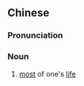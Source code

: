 ==Chinese==
{{zh-forms|type=21}}

===Pronunciation===
{{zh-pron
|m=dàbànshēng
|c=daai6 bun3 sang1
|cat=n
}}

===Noun===
{{zh-noun}}

# [[most]] of one's [[life]]